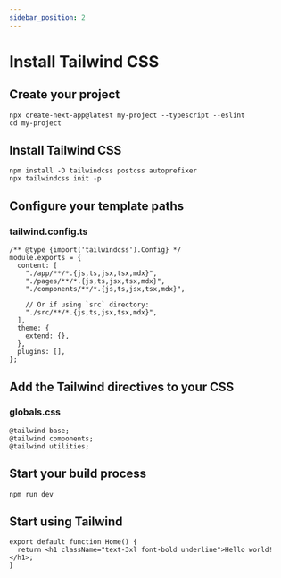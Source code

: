 ```yaml
---
sidebar_position: 2
---
```


# Install Tailwind CSS

## Create your project

```
npx create-next-app@latest my-project --typescript --eslint
cd my-project
```

## Install Tailwind CSS

```
npm install -D tailwindcss postcss autoprefixer
npx tailwindcss init -p
```

## Configure your template paths
### tailwind.config.ts

```
/** @type {import('tailwindcss').Config} */
module.exports = {
  content: [
    "./app/**/*.{js,ts,jsx,tsx,mdx}",
    "./pages/**/*.{js,ts,jsx,tsx,mdx}",
    "./components/**/*.{js,ts,jsx,tsx,mdx}",

    // Or if using `src` directory:
    "./src/**/*.{js,ts,jsx,tsx,mdx}",
  ],
  theme: {
    extend: {},
  },
  plugins: [],
};
```

## Add the Tailwind directives to your CSS
### globals.css

```
@tailwind base;
@tailwind components;
@tailwind utilities;
```

## Start your build process

```
npm run dev
```

## Start using Tailwind

```
export default function Home() {
  return <h1 className="text-3xl font-bold underline">Hello world!</h1>;
}
```